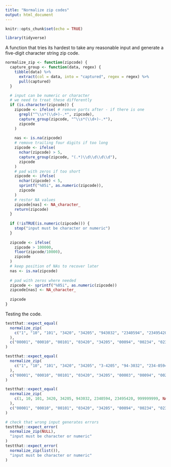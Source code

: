```yaml
---
title: "Normalize zip codes"
output: html_document
---
```


```r
knitr::opts_chunk$set(echo = TRUE)

library(tidyverse)
```

A function that tries its hardest to take any reasonable input and generate a five-digit character string zip code.

```r
normalize_zip <- function(zipcode) {
  capture_group <- function(data, regex) {
    tibble(data) %>%
      extract(col = data, into = "captured", regex = regex) %>%
      pull(captured)
  }

  # input can be numeric or character
  # we need to treat these differently
  if (is.character(zipcode)) {
    zipcode <- ifelse( # remove parts after - if there is one
      grepl("^\\s*(\\d+)-.*", zipcode),
      capture_group(zipcode, "^\\s*(\\d+)-.*"),
      zipcode
    )
      
    nas <- is.na(zipcode)
    # remove trailing four digits if too long
    zipcode <- ifelse(
      nchar(zipcode) > 5, 
      capture_group(zipcode, "(.*)\\d\\d\\d\\d"),
      zipcode
    )
    # pad with zeros if too short
    zipcode <- ifelse(
      nchar(zipcode) < 5,
      sprintf("%05i", as.numeric(zipcode)),
      zipcode
    )
    # restor NA values
    zipcode[nas] <- NA_character_
    return(zipcode)
  }
  
  if (!isTRUE(is.numeric(zipcode))) {
    stop("input must be character or numeric")
  }
  
  zipcode <- ifelse(
    zipcode > 100000,
    floor(zipcode/10000),
    zipcode
  )
  # keep position of NAs to recover later
  nas <- is.na(zipcode)
  
  # pad with zeros where needed
  zipcode <- sprintf("%05i", as.numeric(zipcode))
  zipcode[nas] <- NA_character_
  
  zipcode
}
```

Testing the code.

```r
testthat::expect_equal(
  normalize_zip(
    c("1", "10", "101", "3420", "34205", "943032", "2340594", "23495420", "999999999", NA)
  ),
  c("00001", "00010", "00101", "03420", "34205", "00094", "00234", "02349", "99999", NA)
)

testthat::expect_equal(
  normalize_zip(
    c("1", "10", "101", "3420", "34205", "3-4205", "94-3032", "234-0594", "2349-5420", "99999-9999", NA)
  ),
  c("00001", "00010", "00101", "03420", "34205", "00003", "00094", "00234", "02349", "99999", NA)
)

testthat::expect_equal(
  normalize_zip(
    c(1, 10, 101, 3420, 34205, 943032, 2340594, 23495420, 999999999, NA)
  ),
  c("00001", "00010", "00101", "03420", "34205", "00094", "00234", "02349", "99999", NA)
)

# check that wrong input generates errors
testthat::expect_error(
  normalize_zip(NULL),
  "input must be character or numeric"
)
testthat::expect_error(
  normalize_zip(list()),
  "input must be character or numeric"
)
```
